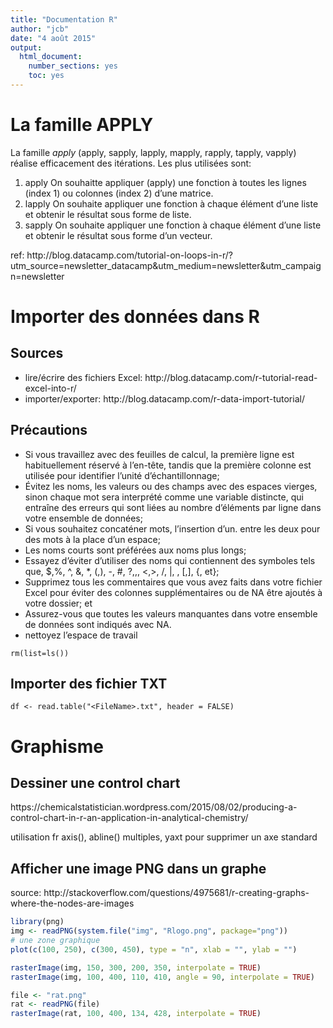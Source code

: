 ```yaml
---
title: "Documentation R"
author: "jcb"
date: "4 août 2015"
output:
  html_document:
    number_sections: yes
    toc: yes
---
```


La famille APPLY
================

La famille _apply_ (apply, sapply, lapply, mapply, rapply, tapply, vapply) réalise efficacement des itérations. Les plus utilisées sont:

1. apply
On souhaitte appliquer (apply) une fonction à toutes les lignes (index 1) ou colonnes (index 2) d'une matrice.
2. lapply
On souhaite appliquer une fonction à chaque élément d'une liste et obtenir le résultat sous forme de liste.
3. sapply
On souhaite appliquer une fonction à chaque élément d'une liste et obtenir le résultat sous forme d'un vecteur.

ref: http://blog.datacamp.com/tutorial-on-loops-in-r/?utm_source=newsletter_datacamp&utm_medium=newsletter&utm_campaign=newsletter

Importer des données dans R
===========================

Sources
-------

- lire/écrire des fichiers Excel: http://blog.datacamp.com/r-tutorial-read-excel-into-r/
- importer/exporter: http://blog.datacamp.com/r-data-import-tutorial/

Précautions
-----------

- Si vous travaillez avec des feuilles de calcul, la première ligne est habituellement réservé à l'en-tête, tandis que la première colonne est utilisée pour identifier l'unité d'échantillonnage;
- Évitez les noms, les valeurs ou des champs avec des espaces vierges, sinon chaque mot sera interprété comme une variable distincte, qui entraîne des erreurs qui sont liées au nombre d'éléments par ligne dans votre ensemble de données;
- Si vous souhaitez concaténer mots, l'insertion d'un. entre les deux pour des mots à la place d'un espace;
- Les noms courts sont préférées aux noms plus longs;
- Essayez d'éviter d'utiliser des noms qui contiennent des symboles tels que, $,%, ^, &, *, (,), -, #, ?,,, <,>, /, |, \, [,], {, et};
- Supprimez tous les commentaires que vous avez faits dans votre fichier Excel pour éviter des colonnes supplémentaires ou de NA être ajoutés à votre dossier; et
- Assurez-vous que toutes les valeurs manquantes dans votre ensemble de données sont indiqués avec NA.
- nettoyez l'espace de travail
```{}
rm(list=ls())
```

Importer des fichier TXT
------------------------
```{}
df <- read.table("<FileName>.txt", header = FALSE)
```

Graphisme
=========

Dessiner une control chart
--------------------------
https://chemicalstatistician.wordpress.com/2015/08/02/producing-a-control-chart-in-r-an-application-in-analytical-chemistry/

utilisation fr axis(), abline() multiples, yaxt pour supprimer un axe standard

Afficher une image PNG dans un graphe
-------------------------------------
source: http://stackoverflow.com/questions/4975681/r-creating-graphs-where-the-nodes-are-images
```r
library(png)
img <- readPNG(system.file("img", "Rlogo.png", package="png"))
# une zone graphique
plot(c(100, 250), c(300, 450), type = "n", xlab = "", ylab = "")

rasterImage(img, 150, 300, 200, 350, interpolate = TRUE)
rasterImage(img, 100, 400, 110, 410, angle = 90, interpolate = TRUE)

file <- "rat.png"
rat <- readPNG(file)
rasterImage(rat, 100, 400, 134, 428, interpolate = TRUE)

```



